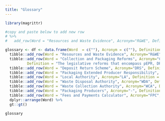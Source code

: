 ```yaml
---
title: "Glossary"
---
```


```r

library(magrittr)

```

```r

#copy and paste below to add new row
# %>% 
#   add_row(Word = "Resources and Waste Evidence", Acronym="R&WE", Definition = "...")

glossary <- df <- data.frame(Word  = c(""), Acronym = c(""), Definition =c("")) %>% 
  tibble::add_row(Word = "Resources and Waste Evidence", Acronym="R&WE", Definition = "...") %>%
  tibble::add_row(Word = "Collection and Packaging Reforms", Acronym="CPR", 
          Definition = "The legislative reforms that encompass pEPR, DRS and Simpler Recycling.") %>% 
  tibble::add_row(Word = "Deposit Return Scheme", Acronym="DRS", Definition = "A planned system whereby people pay a small deposit on drinks bottles which can be reclaimed when the bottle is returned.") %>% 
  tibble::add_row(Word = "Packaging Extended Producer Responsibility", Acronym="pEPR", Definition = "A planned system which will transfer the costs of collecting and disposing of packaging from LAs to producers.") %>%
  tibble::add_row(Word = "Local Authority", Acronym="LA", Definition = "The organisations that govern local areas and organise waste collection and disposal, examples include 'Camden London Borough Council' or 'Cheltenham Borough Council'") %>%
  tibble::add_row(Word = "Waste Disposal Authority", Acronym="WDA", Definition = "...") %>%
  tibble::add_row(Word = "Waste Collection Authority", Acronym="WCA", Definition = "...") %>%
  tibble::add_row(Word = "Packaging Producers", Acronym="-", Definition = "The companies that manufacture and/or sell products contained in packaging, for example Coca-Cola, McDonald's and Unilever.") %>%
  tibble::add_row(Word = "Fees and Payments Calculator", Acronym="FPC", Definition = "The model we are building to calculate LA costs and producer fees.") %>%
  dplyr::arrange(Word) %>%
  gt::gt() 

glossary

```
